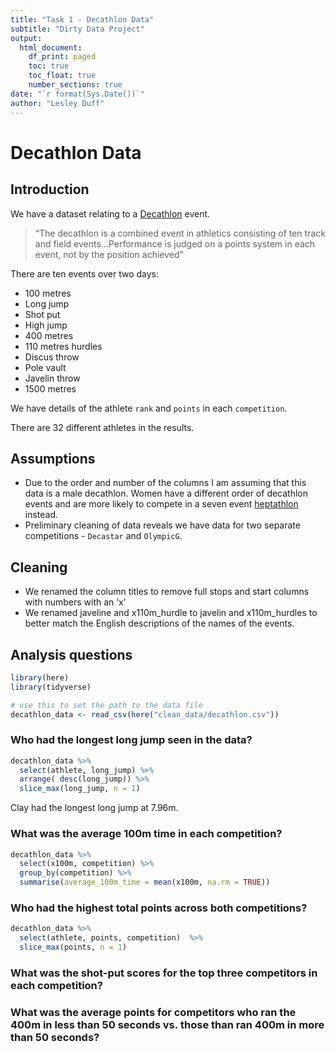 ```yaml
---
title: "Task 1 - Decathlon Data"
subtitle: "Dirty Data Project"
output:
  html_document:
    df_print: paged
    toc: true
    toc_float: true
    number_sections: true
date: "`r format(Sys.Date())`"
author: "Lesley Duff"
---
```

# Decathlon Data

## Introduction
We have a dataset relating to a [Decathlon](https://en.wikipedia.org/wiki/Decathlon) event.

> "The decathlon is a combined event in athletics consisting of ten track and field events...Performance is judged on a points system in each event, not by the position achieved"

There are ten events over two days:

* 100 metres
* Long jump
* Shot put
* High jump
* 400 metres
* 110 metres hurdles
* Discus throw
* Pole vault
* Javelin throw
* 1500 metres

We have details of the athlete `rank` and `points` in each 
`competition`.

There are 32 different athletes in the results.


## Assumptions

* Due to the order and number of the columns I am assuming that this data is 
a male decathlon. Women have a different order of decathlon events and are more 
likely to compete in a seven event 
[heptathlon](https://en.wikipedia.org/wiki/Heptathlon) instead.
* Preliminary cleaning of data reveals we have data for two separate 
competitions - `Decastar` and `OlympicG`.


## Cleaning

* We renamed the column titles to remove full stops and start columns with numbers
with an 'x'
* We renamed javeline and x110m_hurdle to javelin and x110m_hurdles to better 
match the English descriptions of the names of the events.

## Analysis questions   

```r
library(here)
library(tidyverse)

# use this to set the path to the data file
decathlon_data <- read_csv(here("clean_data/decathlon.csv"))
```

### Who had the longest long jump seen in the data?

```r
decathlon_data %>% 
  select(athlete, long_jump) %>% 
  arrange( desc(long_jump)) %>% 
  slice_max(long_jump, n = 1)
```

Clay had the longest long jump at 7.96m.

### What was the average 100m time in each competition?

```r
decathlon_data %>% 
  select(x100m, competition) %>% 
  group_by(competition) %>% 
  summarise(average_100m_time = mean(x100m, na.rm = TRUE))

```

### Who had the highest total points across both competitions?
```r
decathlon_data %>% 
  select(athlete, points, competition)  %>% 
  slice_max(points, n = 1)
```


### What was the shot-put scores for the top three competitors in each competition?
### What was the average points for competitors who ran the 400m in less than 50 seconds vs. those than ran 400m in more than 50 seconds?

